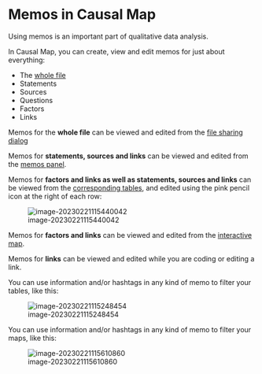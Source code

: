 # Memos in Causal Map{#xmemos}

Using memos is an important part of qualitative data analysis.

In Causal Map, you can create, view and edit memos for just about everything:

- The [whole file](#xfile-memo)
- Statements
- Sources
- Questions
- Factors
- Links

Memos for the **whole file** can be viewed and edited from the [file sharing dialog](#xfile-memo)

Memos for **statements, sources and links** can be viewed and edited from the [memos panel](#xmemos-panel).

Memos for **factors and links as well as statements, sources and links** can be viewed from the [corresponding tables](#xtables-basic), and edited using the pink pencil icon at the right of each row:

![image-20230221115440042](_assets/image-20230221115440042.png)

Memos for **factors and links** can be viewed and edited from the [interactive map](#xinteractive-view).

Memos for **links** can be viewed and edited while you are coding or editing a link.

You can use information and/or hashtags in any kind of memo to filter your tables, like this:

![image-20230221115248454](_assets/image-20230221115248454.png)



You can use information and/or hashtags in any kind of memo to filter your maps, like this:

![image-20230221115610860](_assets/image-20230221115610860.png)
